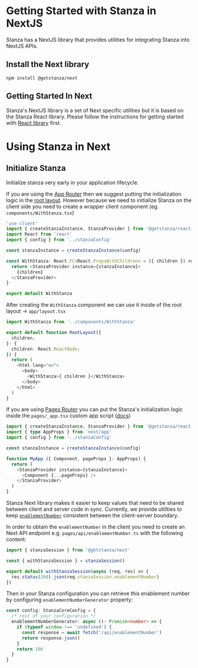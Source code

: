 # Getting Started with Stanza in NextJS

Stanza has a NextJS library that provides utilities for integrating Stanza into NextJS APIs.

## Install the Next library

```shell
npm install @getstanza/next
```

## Getting Started In Next

Stanza's NextJS library is a set of Next specific utilities but it is based on the Stanza React library. Please follow the instructions for getting started with [React library](./react#getting-started-in-react) first.


# Using Stanza in Next

## Initialize Stanza

Initialize stanza very early in your application lifecycle. 

If you are using the [App Router](https://nextjs.org/docs/app/building-your-application/routing/pages-and-layouts) then we suggest putting the initialization logic in the [root layout](https://nextjs.org/docs/app/building-your-application/routing/pages-and-layouts#root-layout-required). However because we need to initialize Stanza on the client side you need to create a wrapper client component (eg. `components/WithStanza.tsx`)

```ts
'use client'
import { createStanzaInstance, StanzaProvider } from '@getstanza/react'
import React from 'react'
import { config } from '../stanzaConfig'

const stanzaInstance = createStanzaInstance(config)

const WithStanza: React.FC<React.PropsWithChildren> = ({ children }) => {
  return <StanzaProvider instance={stanzaInstance}>
    {children}
  </StanzaProvider>
}

export default WithStanza
```

After creating the `WithStanza` component we can use it inside of the root layout -> `app/layout.tsx`

```ts
import WithStanza from '../components/WithStanza'

export default function RootLayout({
  children,
}: {
  children: React.ReactNode;
}) {
  return (
    <html lang="en">
      <body>
        <WithStanza>{ children }</WithStanza>
      </body>
    </html>
  )
}
```

If you are using [Pages Router](https://nextjs.org/docs/pages/building-your-application/routing/pages-and-layouts) you can put the Stanza's initialization logic inside the `pages/_app.tsx` custom app script ([docs](https://nextjs.org/docs/advanced-features/custom-app))

```ts
import { createStanzaInstance, StanzaProvider } from '@getstanza/react'
import { type AppProps } from 'next/app'
import { config } from '../stanzaConfig'

const stanzaInstance = createStanzaInstance(config)

function MyApp ({ Component, pageProps }: AppProps) {
  return (
    <StanzaProvider instance={stanzaInstance}>
      <Component {...pageProps} />
    </StanzaProvider>
  )
}
```

Stanza Next library makes it easier to keep values that need to be shared between client and server code in sync. Currently, we provide utilities to keep [`enablementNumber`](/glossary#enablement-number) consistent between the client-server boundary.

In order to obtain the `enablementNumber` in the client you need to create an Next API endpoint e.g. `pages/api/enablementNumber.ts` with the following content:

```ts
import { stanzaSession } from '@getstanza/next'

const { withStanzaSession } = stanzaSession()

export default withStanzaSession(async (req, res) => {
  res.status(200).json(req.stanzaSession.enablementNumber)
})
```

Then in your Stanza configuration you can retrieve this enablement number by configuring `enablementNumberGenerator` property:

```ts
const config: StanzaCoreConfig = {
  /* rest of your configuration */
  enablementNumberGenerator: async (): Promise<number> => {
    if (typeof window !== 'undefined') {
      const response = await fetch('/api/enablementNumber')
      return response.json()
    }
    return 100
  }
}
```
